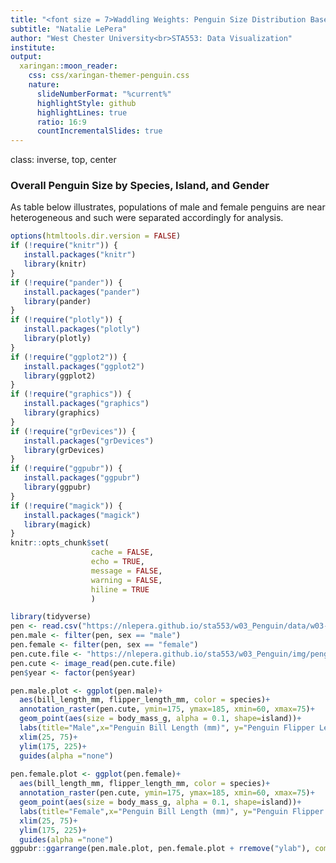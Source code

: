---
title: "<font size = 7>Waddling Weights: Penguin Size Distribution Based on Island of Origin, Species, and Sex</font>"
subtitle: "Natalie LePera"
author: "West Chester University<br>STA553: Data Visualization"
institute: 
output:
  xaringan::moon_reader:
    css: css/xaringan-themer-penguin.css
    nature:
      slideNumberFormat: "%current%"
      highlightStyle: github
      highlightLines: true
      ratio: 16:9
      countIncrementalSlides: true
---
class: inverse, top, center
<h3>Overall Penguin Size by Species, Island, and Gender</h3>
<p>As table below illustrates, populations of male and female penguins are near heterogeneous and such were separated accordingly for analysis. 

```{r setup, include=FALSE}
options(htmltools.dir.version = FALSE)
if (!require("knitr")) {
   install.packages("knitr")
   library(knitr)
}
if (!require("pander")) {
   install.packages("pander")
   library(pander)
}
if (!require("plotly")) {
   install.packages("plotly")
   library(plotly)
}
if (!require("ggplot2")) {
   install.packages("ggplot2")
   library(ggplot2)
}
if (!require("graphics")) {
   install.packages("graphics")
   library(graphics)
}
if (!require("grDevices")) {
   install.packages("grDevices")
   library(grDevices)
}
if (!require("ggpubr")) {
   install.packages("ggpubr")
   library(ggpubr)
}
if (!require("magick")) {
   install.packages("magick")
   library(magick)
}
knitr::opts_chunk$set(
                  cache = FALSE,
                  echo = TRUE,
                  message = FALSE, 
                  warning = FALSE,
                  hiline = TRUE
                  )
```



```{r echo=FALSE}
library(tidyverse)
pen <- read.csv("https://nlepera.github.io/sta553/w03_Penguin/data/w03-penguins.csv")
pen.male <- filter(pen, sex == "male")
pen.female <- filter(pen, sex == "female")
pen.cute.file <- "https://nlepera.github.io/sta553/w03_Penguin/img/penguin_cute.png"
pen.cute <- image_read(pen.cute.file)
pen$year <- factor(pen$year)
```

```{r echo = FALSE, out.height="475px",out.width="75%", align="center"}
pen.male.plot <- ggplot(pen.male)+
  aes(bill_length_mm, flipper_length_mm, color = species)+
  annotation_raster(pen.cute, ymin=175, ymax=185, xmin=60, xmax=75)+
  geom_point(aes(size = body_mass_g, alpha = 0.1, shape=island))+
  labs(title="Male",x="Penguin Bill Length (mm)", y="Penguin Flipper Length (mm)", color="Species", size="Body Mass (g)", shape="Island")+
  xlim(25, 75)+
  ylim(175, 225)+
  guides(alpha ="none")
  
pen.female.plot <- ggplot(pen.female)+
  aes(bill_length_mm, flipper_length_mm, color = species)+
  annotation_raster(pen.cute, ymin=175, ymax=185, xmin=60, xmax=75)+
  geom_point(aes(size = body_mass_g, alpha = 0.1, shape=island))+
  labs(title="Female",x="Penguin Bill Length (mm)", y="Penguin Flipper Length (mm)", color="Species", size="Body Mass (g)", shape="Island")+
  xlim(25, 75)+
  ylim(175, 225)+
  guides(alpha ="none")  
ggpubr::ggarrange(pen.male.plot, pen.female.plot + rremove("ylab"), common.legend=TRUE, legend = "right" , ncol = 2)
```

